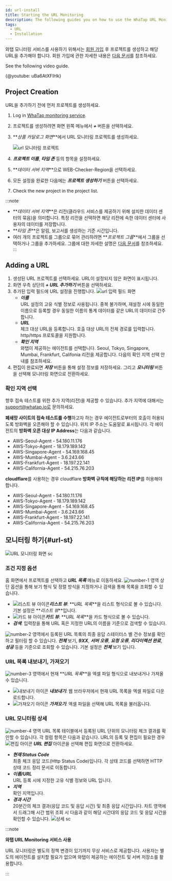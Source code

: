 ```yaml
---
id: url-install
title: Starting the URL Monitoring
description: The following guides you on how to use the WhaTap URL Monitoring service.
tags:
  - URL
  - Installation
---
```



와탭 모니터링 서비스를 사용하기 위해서는 [회원 가입](https://www.whatap.io/ko/signup/) 후 프로젝트를 생성하고 해당 URL을 추가해야 합니다. 회원 가입에 관한 자세한 내용은 [다음 문서](../account/account-manage)를 참조하세요.

See the following video guide.

{@youtube: uBa6AtXFlHk}

## Project Creation

URL을 추가하기 전에 먼저 프로젝트를 생성하세요.

1.  Log in [WhaTap monitoring service](https://service.whatap.io).

2.  프로젝트를 생성하려면 화면 왼쪽 메뉴에서 **_+ <TR sid='project_add_btn'/>_** 버튼을 선택하세요.

3.  **_상품 카달로그 화면_**에서 URL 모니터링 프로젝트를 생성하세요.

    ![url 모니터링 프로젝트](/img/url-project.png)  

4.  **_프로젝트 이름_**, **_타임 존_** 등의 항목을 설정하세요.

5.  **_데이터 서버 지역_**으로 WEB-Checker-Region을 선택하세요.

6.  모든 설정을 완료한 다음에는 **_프로젝트 생성하기_** 버튼을 선택하세요.

7.  Check the new project in the project list.

:::note

-   **_데이터 서버 지역_**은 리전(클라우드 서비스를 제공하기 위해 설치한 데이터 센터의 묶음)을 의미합니다. 특정 리전을 선택하면 해당 리전에 속한 데이터 센터에 사용자의 데이터를 저장합니다.
-   **_타임 존_**은 알림, 보고서를 생성하는 기준 시간입니다.
-   여러 개의 프로젝트를 그룹으로 묶어 관리하려면 **_프로젝트 그룹_**에서 그룹을 선택하거나 그룹을 추가하세요. 그룹에 대한 자세한 설명은 [다음 문서](../../project/group)를 참조하세요.
:::

## Adding a URL

1.  생성된 URL 프로젝트를 선택하세요. URL이 설정되지 않은 화면이 표시됩니다.
2.  화면 우측 상단의 **_+ URL 추가하기_** 버튼을 선택하세요. 
3.  추가된 입력 필드에 URL 설정을 진행합니다.
    ![url 입력 필드 화면](https://img.whatap.io/media/images/Screenshot_2021-01-15_ddd_15299_-_URL_Monitoring.png)
    -   **_이름_**<br/>
          URL 설정의 고유 식별 정보로 사용됩니다. 중복 불가하며, 재설정 시에 동일한 이름으로 등록할 경우 동일한 이름의 통계 데이터를 같은 URL의 데이터로 간주합니다.
    -   **_URL_**<br/>
          체크 대상 URL을 등록합니다. 호출 대상 URL의 전체 경로를 입력합니다. http/https 프로토콜을 지원합니다.
    -   **_확인 지역_**<br/>
          와탭이 제공하는 에이전트를 선택합니다. Seoul, Tokyo, Singapore, Mumbai, Frankfurt, Califonia 리전을 제공합니다. 다음의 확인 지역 선택 안내를 참조하세요.
4.  편집이 완료되면 **_저장_** 버튼을 통해 설정 정보를 저장하세요. 그리고 **_모니터링_** 버튼을 선택해 모니터링 화면으로 전환하세요.

### 확인 지역 선택

향후 접속 테스트를 위한 추가 지역(리전)을 제공할 수 있습니다. 추가 지역에 대해서는 support@whatap.io로 문의하세요.

**폐쇄망 사이트의 접속 테스트를 수행**하고자 하는 경우 에이전트로부터의 호출이 허용되도록 방화벽을 오픈해야 할 수 있습니다. 위치 IP 주소는 도움말로 표시됩니다. 각 에이전트의 **방화벽 오픈 대상 IP Address**는 다음과 같습니다.

-   AWS-Seoul-Agent - 54.180.11.176
-   AWS-Tokyo-Agent - 18.179.189.142
-   AWS-Singapore-Agent - 54.169.168.45
-   AWS-Mumbai-Agent - 3.6.243.66
-   AWS-Frankfurt-Agent - 18.197.22.141
-   AWS-California-Agent - 54.215.76.203

**cloudflare**를 사용하는 경우 cloudflare **방화벽 규칙에 해당하는 리전 IP**를 허용해야 합니다.

-   AWS-Seoul-Agent - 54.180.11.176
-   AWS-Tokyo-Agent - 18.179.189.142
-   AWS-Singapore-Agent - 54.169.168.45
-   AWS-Mumbai-Agent - 3.6.243.66
-   AWS-Frankfurt-Agent - 18.197.22.141
-   AWS-California-Agent - 54.215.76.203 

## 모니터링 하기{#url-st}

![URL 모니터링 화면 sc](/img/url-monitoring.png)

### 조건 지정 옵션

홈 화면에서 프로젝트를 선택하고 **_URL 목록_** 메뉴로 이동하세요. ![number-1](/img/number-01.png) 영역 상단 옵션을 통해 보기 형식 및 정렬 방식을 지정하거나 검색을 통해 목록을 조회할 수 있습니다.

-   ![리스트 뷰 아이콘](/img/ic-list.svg)**_리스트 뷰_**: **_URL 목록_**을 리스트 형식으로 볼 수 있습니다. 기본 설정은 **_리스트 뷰_**입니다. 
-   ![카드 뷰 아이콘](/img/ic-project.svg)**_카드 뷰_**: **_URL 목록_**을 카드 형식으로 볼 수 있습니다.
-   **_검색_**: 입력창을 통해 URL 혹은 지정한 URL의 이름을 기준으로 검색할 수 있습니다.

![number-2](/img/number-02.png) 영역에서 등록된 URL 목록의 최종 응답 스테이터스 별 건수 정보를 확인하고 필터링 할 수 있습니다. **_전체_** 보기, **_9XX_**, **_서버 오류_**, **_요청 오류_**, **_리다이렉션 완료_**, **_성공_** 등을 기준으로 조회할 수 있습니다. 기본 설정은 **_전체_** 보기 입니다. 

### URL 목록 내보내기, 가져오기

![number-3](/img/number-03.png) 영역에서 현재 **_URL 목록_**을 엑셀 파일 형식으로 내보내거나 가져올 수 있습니다. 

-   ![내보내기 아이콘](/img/ico-export.svg) **_내보내기_**: 웹 브라우저에서 현재 URL 목록을 엑셀 파일로 다운로드합니다.
-   ![가져오기 아이콘](/img/ico-import.svg) **_가져오기_**: 엑셀 파일을 선택해 URL 목록을 불러옵니다. 

### URL 모니터링 상세

![number-4](/img/number-04.png) 영역 URL 목록 테이블에서 등록된 URL 단위의 모니터링 체크 결과를 확인할 수 있습니다. 각 컬럼 항목은 다음과 같습니다. URL의 등록 및 편집이 필요한 경우 ![편집 아이콘](/img/ic-edit.svg) **_URL 편집_** 아이콘을 선택해 편집 화면으로 전환하세요.

-   **_현재 Status Code_**<br/>
      최종 체크 응답 코드(Http Status Code)입니다. 각 상태 코드를 선택하면 HTTP 상태 코드 정리 문서로 이동합니다.
-   **_이름/URL_**<br/>
      URL 등록 시에 지정한 고유 식별 정보와 URL 입니다.
-   **_지역_**<br/>
      확인 지역입니다.
-   **_경과 시간_**<br/>
      20분간의 체크 결과(응답 코드 및 응답 시간) 및 최종 응답 시간입니다. 차트 영역에서 드래그해 시간 범위 조회 시 다음과 같이 해당 시간대의 응답 코드 및 응답 시간을 확인할 수 있습니다.
      ![상세 sc](/img/url-monitoring-dt.png)

:::note 

**와탭 URL Monitoring 서비스 사용**

URL 모니터링은 별도의 정책 변경이 있기까지 무상 서비스로 제공합니다. 사용자는 별도의 에이전트를 설치할 필요가 없으며 와탭이 제공하는 에이전트 및 서버 저장소를 활용합니다.

:::
